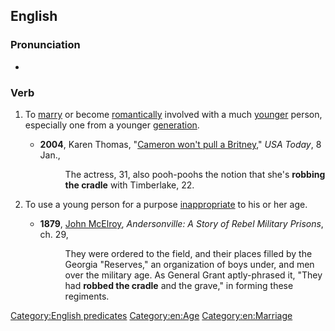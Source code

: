 ==English==

===Pronunciation===
* {{audio|en|En-au-rob the cradle.ogg|Audio (AU)}}

===Verb===
{{head|en|verb}}

# {{lb|en|idiomatic|disapproving}} To [[marry]] or become [[romantically]] involved with a much [[younger]] person, especially one from a younger [[generation]].
#* '''2004''', Karen Thomas, "[http://www.usatoday.com/life/people/2004-01-08-cameron-britney_x.htm Cameron won't pull a Britney]," ''USA Today'', 8 Jan.,
#*: The actress, 31, also pooh-poohs the notion that she's '''robbing the cradle''' with Timberlake, 22.
# {{lb|en|idiomatic|disapproving}} To use a young person for a purpose [[inappropriate]] to his or her age.
#* '''1879''', [[w:John_McElroy|John McElroy]], ''Andersonville: A Story of Rebel Military Prisons'', ch. 29,
#*: They were ordered to the field, and their places filled by the Georgia "Reserves," an organization of boys under, and men over the military age. As General Grant aptly-phrased it, "They had '''robbed the cradle''' and the grave," in forming these regiments.

[[Category:English predicates]]
[[Category:en:Age]]
[[Category:en:Marriage]]